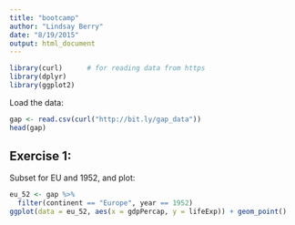 ```yaml
---
title: "bootcamp"
author: "Lindsay Berry"
date: "8/19/2015"
output: html_document
---
```


```r
library(curl)      # for reading data from https
library(dplyr)
library(ggplot2)
```

Load the data: 

```r
gap <- read.csv(curl("http://bit.ly/gap_data"))
head(gap)
```

## Exercise 1: 

Subset for EU and 1952, and plot: 

```r
eu_52 <- gap %>%
  filter(continent == "Europe", year == 1952)
ggplot(data = eu_52, aes(x = gdpPercap, y = lifeExp)) + geom_point()
```





